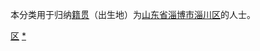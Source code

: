 {{Catnav|頁面分類|各種主題的頁面分類|依中国各省来作的分类|各地中国人|山东人|淄博人}}
{{Catnav|頁面分類|人物|各國人物|中国人|各地中国人|山东人|淄博人}}

本分类用于归纳[[籍贯|籍贯]]（出生地）为[[山东省|山东省]][[淄博市|淄博市]][[淄川区|淄川区]]的人士。

[[Category:淄博人|区]]
[[Category:淄川区|*]]